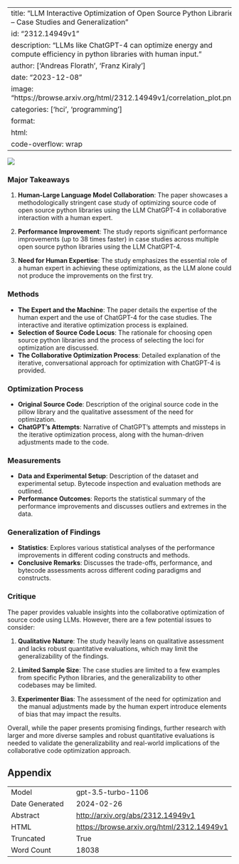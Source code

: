 
---
title: "LLM Interactive Optimization of Open Source Python Libraries -- Case Studies and Generalization"
id: "2312.14949v1"
description: "LLMs like ChatGPT-4 can optimize energy and compute efficiency in python libraries with human input."
author: ['Andreas Florath', 'Franz Kiraly']
date: "2023-12-08"
image: "https://browse.arxiv.org/html/2312.14949v1/correlation_plot.png"
categories: ['hci', 'programming']
format:
  html:
    code-overflow: wrap
---

![](https://browse.arxiv.org/html/2312.14949v1/correlation_plot.png)

### Major Takeaways

1. **Human-Large Language Model Collaboration**: The paper showcases a methodologically stringent case study of optimizing source code of open source python libraries using the LLM ChatGPT-4 in collaborative interaction with a human expert.

2. **Performance Improvement**: The study reports significant performance improvements (up to 38 times faster) in case studies across multiple open source python libraries using the LLM ChatGPT-4.

3. **Need for Human Expertise**: The study emphasizes the essential role of a human expert in achieving these optimizations, as the LLM alone could not produce the improvements on the first try.

### Methods

- **The Expert and the Machine**: The paper details the expertise of the human expert and the use of ChatGPT-4 for the case studies. The interactive and iterative optimization process is explained.
- **Selection of Source Code Locus**: The rationale for choosing open source python libraries and the process of selecting the loci for optimization are discussed.
- **The Collaborative Optimization Process**: Detailed explanation of the iterative, conversational approach for optimization with ChatGPT-4 is provided.

### Optimization Process

- **Original Source Code**: Description of the original source code in the pillow library and the qualitative assessment of the need for optimization.
- **ChatGPT’s Attempts**: Narrative of ChatGPT's attempts and missteps in the iterative optimization process, along with the human-driven adjustments made to the code.

### Measurements

- **Data and Experimental Setup**: Description of the dataset and experimental setup. Bytecode inspection and evaluation methods are outlined.
- **Performance Outcomes**: Reports the statistical summary of the performance improvements and discusses outliers and extremes in the data.

### Generalization of Findings

- **Statistics**: Explores various statistical analyses of the performance improvements in different coding constructs and methods.
- **Conclusive Remarks**: Discusses the trade-offs, performance, and bytecode assessments across different coding paradigms and constructs.

### Critique

The paper provides valuable insights into the collaborative optimization of source code using LLMs. However, there are a few potential issues to consider: 

1. **Qualitative Nature**: The study heavily leans on qualitative assessment and lacks robust quantitative evaluations, which may limit the generalizability of the findings.

2. **Limited Sample Size**: The case studies are limited to a few examples from specific Python libraries, and the generalizability to other codebases may be limited.

3. **Experimenter Bias**: The assessment of the need for optimization and the manual adjustments made by the human expert introduce elements of bias that may impact the results.

Overall, while the paper presents promising findings, further research with larger and more diverse samples and robust quantitative evaluations is needed to validate the generalizability and real-world implications of the collaborative code optimization approach.

## Appendix

|          |          |
|----------|----------|
| Model     | gpt-3.5-turbo-1106       |
| Date Generated     | 2024-02-26       |
| Abstract | [http://arxiv.org/abs/2312.14949v1](http://arxiv.org/abs/2312.14949v1)        |
| HTML     | [https://browse.arxiv.org/html/2312.14949v1](https://browse.arxiv.org/html/2312.14949v1)       |
| Truncated       | True       |
| Word Count       | 18038       |